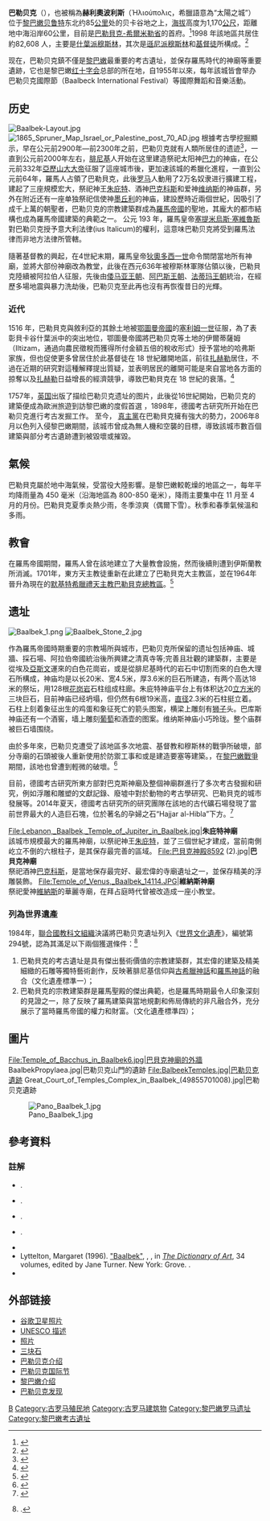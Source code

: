 {{世界文化遗产概要表
| site_img = Image:Baalbeck_Temple.jpg
| site_img_capt = 朱庇特神廟（Heliopolitan Zeus）
| site_img_width = 350px
| zh_name = 巴勒贝克
| en_name = Baalbek
| fr_name = Baalbek
| country = {{LEB}}
|Region =阿拉伯国家
| criterion_c = i, iv
| rg_year = 1984
| org_url = http://whc.unesco.org/en/list/294
| Coor={{coord|34|00|22|N|36|12|31|E|type:city_scale:20000|display=inline,title}}
}}

'''巴勒贝克'''（{{lang-ar|بعلبك}}），也被稱為'''赫利奧波利斯'''（Ἡλιούπολις，希臘語意為“太陽之城”{{sfnp|Lendering|2013}}）位于[[黎巴嫩|黎巴嫩]][[贝鲁特|贝鲁特]]东北约85[[公里|公里]]处的贝卡谷地之上，[[海拔|海拔]]高度为1,170[[公尺|公尺]]，距離地中海沿岸60公里，目前是[[巴勒貝克-希爾米勒省|巴勒貝克-希爾米勒省]]的首府。<ref>{{cite web |url= http://www.localiban.org/rubrique894.html |title= Mohafazah de Baalbek-Hermel |publisher= Localiban |access-date= 20 February 2017 |archive-date= 2017-02-21 |archive-url= https://web.archive.org/web/20170221111459/http://www.localiban.org/rubrique894.html |dead-url= no }}</ref>1998 年該地區共居住約82,608 人，主要是[[什葉派穆斯林|什葉派穆斯林]]，其次是[[遜尼派穆斯林|遜尼派穆斯林]]和[[基督徒|基督徒]]所構成。<ref>{{cite book |author1= Wolfgang Gockel |author2= Helga Bruns |title= Syria – Lebanon |date= 1998 |publisher= Hunter Publishing, Inc. |isbn= 9783886181056 |page= [https://archive.org/details/syrialebanon0000gock/page/202 202] |edition= illustrated |url= https://archive.org/details/syrialebanon0000gock/page/202 }}</ref>

现在，巴勒贝克鎮不僅是[[黎巴嫩|黎巴嫩]]最重要的考古遺址，並保存羅馬時代的神廟等重要遺跡，它也是黎巴嫩[[红十字会|红十字会]]总部的所在地，自1955年以來，每年該城皆會举办巴勒贝克國際節（Baalbeck International Festival）等國際舞蹈和音樂活動。
== 历史 ==
[[File:Baalbek-Layout.jpg|thumb]]
[[File:1865_Spruner_Map_Israel_or_Palestine_post_70_AD.jpg|thumb]]
根據考古學挖掘顯示，早在公元前2900年—前2300年之前，巴勒贝克就有人類所居住的遗迹<ref>{{citation|contribution=Lebanon, Baalbek |contribution-url=https://web.archive.org/web/20041112093441/http://www.dainst.org/index_2951_en.html |url=http://www.dainst.org/index_12_en.html |title=Projects |location=Berlin |publisher=[[German_Archaeological_Institute|German Archaeological Institute]] |date=2004 |access-date=8 September 2015 |url-status=dead |archive-url=https://web.archive.org/web/20041011160916/http://www.dainst.org/index_12_en.html |archive-date=October 11, 2004 }}</ref>，一直到公元前2000年左右，[[腓尼基|腓尼基]]人开始在这里建造祭祀太阳神[[巴力|巴力]]的神庙{{sfnp|Cook|1914|p=[http://digi.ub.uni-heidelberg.de/diglit/cook1914bd1/0633 550]}}，在公元前332年[[亞歷山大大帝|亞歷山大大帝]]征服了這座城市後，更加速該城的希臘化進程，一直到公元前64年，羅馬人占領了巴勒貝克，此後[[罗马|罗马]]人動用了2万名奴隶进行擴建工程，建起了三座規模宏大，祭祀神王[[朱庇特|朱庇特]]、酒神[[巴克科斯|巴克科斯]]和爱神[[维纳斯|维纳斯]]的神庙群，另外在附近还有一座单独祭祀信使神[[墨丘利|墨丘利]]的神庙，建設歷時近兩個世紀，因吸引了成千上萬的朝聖者，巴勒贝克的宗教建築群成為[[羅馬帝國|羅馬帝國]]的聖地，其龐大的都市結構也成為羅馬帝國建築的典範之一。{{sfnp|Jessup|1881|p=[https://books.google.com/books?id=mzdQAQAAIAAJ&pg=PA471 471]}}{{sfnp|''EI''|1913|p=[https://books.google.com/books?id=zJU3AAAAIAAJ&pg=PA543 543]}} 公元 193 年，羅馬皇帝[[塞提米烏斯·塞維魯斯|塞提米烏斯·塞維魯斯]]對巴勒贝克授予意大利法律(ius Italicum)的權利，這意味巴勒贝克將受到羅馬法律而非地方法律所管轄。{{sfnp|Jessup|1881|p=[https://books.google.com/books?id=mzdQAQAAIAAJ&pg=PA471 471]}}



隨著基督教的興起，在4世紀末期，羅馬皇帝[[狄奧多西一世|狄奧多西一世]]命令關閉當地所有神廟，並將大部份神廟改為教堂，此後在西元636年被穆斯林軍隊佔領以後，巴勒貝克陸續被阿拉伯人征服，先後由[[倭马亚王朝|倭马亚王朝]]、[[阿巴斯王朝|阿巴斯王朝]]、[[法蒂玛王朝|法蒂玛王朝]]統治，在經歷多場地震與暴力洗劫後，巴勒贝克至此再也沒有再恢復昔日的光輝。{{sfnp|''EI''|1913|p=[https://books.google.com/books?id=zJU3AAAAIAAJ&pg=PA543 543]}}{{sfnp|''EI''|1913|p=[https://books.google.com/books?id=zJU3AAAAIAAJ&pg=PA543 543]}}{{sfnp|''EI''|1913|p=[https://books.google.com/books?id=zJU3AAAAIAAJ&pg=PA544 544]}}


===近代 ===
1516 年，巴勒貝克與敘利亞的其餘土地被[[鄂圖曼帝國|鄂圖曼帝國]]的[[塞利姆一世|塞利姆一世]]征服，為了表彰貝卡谷什葉派中的突出地位，鄂圖曼帝國將巴勒贝克等土地的伊爾蒂薩姆（Iltizam，通過向農民徵稅而獲得所付金額五倍的稅收形式）授予當地的哈弗斯家族，但也促使更多曾居住於此基督徒在 18 世紀離開地區，前往[[扎赫勒|扎赫勒]]居住，不過在近期的研究對這種解釋提出質疑，並表明居民的離開可能是來自當地各方面的掠奪以及[[扎赫勒|扎赫勒]]日益增長的經濟競爭，導致巴勒貝克在 18 世紀的衰落。<ref>{{citation |url=http://www.stgeorgesbloomsbury.org.uk/ |title=St George's Church Bloomsbury |contribution=History |contribution-url=https://web.archive.org/web/20071104133047/http://www.stgeorgesbloomsbury.org.uk/hist.htm |date=2007 |access-date=25 July 2009 |archive-date=2021-02-03 |archive-url=https://web.archive.org/web/20210203185253/https://www.stgeorgesbloomsbury.org.uk/ |dead-url=no }}</ref>

1757年，[[英国|英国]]出版了描绘巴勒贝克遗址的图片，此後從16世紀開始，巴勒贝克的建築便成為歐洲旅遊到訪黎巴嫩的度假首選{{sfnp|Cook|1914|p=[http://digi.ub.uni-heidelberg.de/diglit/cook1914bd1/0639 556]}}{{sfnp|''EB''|1878|p=178}}{{sfnp|''EB''|1878|p=178}}{{sfnp|''EB''|1911}} ，1898年，德國考古研究所开始在巴勒贝克進行考古发掘工作。
至今， [[真主黨|真主黨]]在巴勒貝克擁有強大的勢力，2006年8月以色列入侵黎巴嫩期間，該城市曾成為無人機和空襲的目標，導致該城市數百個建築與部分考古遺跡遭到被毀壞或摧毀。

== 氣候==
巴勒貝克屬於地中海氣候，受當役大陸影響。是黎巴嫩較乾燥的地區之一，每年平均降雨量為 450 毫米（沿海地區為 800-850 毫米），降雨主要集中在 11 月至 4 月的月份。巴勒貝克夏季炎熱少雨，冬季涼爽（偶爾下雪）。秋季和春季氣候溫和多雨。

{{Weather box 
|width = auto
| metric first = yes
| single line = yes
| location = Baalbek

| Jan high C  = 9.0
| Feb high C  = 9.8
| Mar high C  =13.7
| Apr high C  =19.0
| May high C  =24.4
| Jun high C  =29.6
| Jul high C  =32.5
| Aug high C  =33.0
| Sep high C  =29.0
| Oct high C  =23.7
| Nov high C  =16.3
| Dec high C  =11.1

| Jan mean C  = 4.4
| Feb mean C  = 5.0
| Mar mean C  = 8.2
| Apr mean C  =12.8
| May mean C  =17.2
| Jun mean C  =22.0
| Jul mean C  =24.3
| Aug mean C  =25.1
| Sep mean C  =21.0
| Oct mean C  =16.7
| Nov mean C  =10.7
| Dec mean C  = 6.3

| Jan low C  =-0.1
| Feb low C  = 0.3
| Mar low C  = 2.8
| Apr low C  = 6.6
| May low C  =10.1
| Jun low C  =14.4
| Jul low C  =16.2
| Aug low C  =17.2
| Sep low C  =13.1
| Oct low C  = 9.7
| Nov low C  = 5.2
| Dec low C  = 1.6

| precipitation colour = green
| Jan precipitation mm  =103
| Feb precipitation mm  =86
| Mar precipitation mm  =60
| Apr precipitation mm  =31
| May precipitation mm  =17
| Jun precipitation mm  =1
| Jul precipitation mm  =0
| Aug precipitation mm  =0
| Sep precipitation mm  =2
| Oct precipitation mm  =16
| Nov precipitation mm  =49
| Dec precipitation mm  =79

| source = <ref name="Climate-Data.org">{{cite web
|url = https://en.climate-data.org/location/4558/
|title = Climate: Baalbek
|publisher = Climate-Data.org
|access-date = August 25, 2018
|archive-date = 2018-08-25
|archive-url = https://web.archive.org/web/20180825180247/https://en.climate-data.org/location/4558/
|dead-url = no
}}</ref>
}}

==教會==
在羅馬帝國期間，羅馬人曾在該地建立了大量教會設施，然而後續則遭到伊斯蘭教所消滅。1701年，東方天主教徒重新在此建立了巴勒貝克大主教區，並在1964年晉升為現在的[[默基特希臘禮天主教巴勒貝克總教區|默基特希臘禮天主教巴勒貝克總教區]]。<ref>{{cite web|url=http://www.gcatholic.org/dioceses/former/t0704.htm|title=Titular See of Heliopolis in Phœnicia, Lebanon|website=www.gcatholic.org|access-date=2021-09-15|archive-date=2021-09-01|archive-url=https://web.archive.org/web/20210901060605/http://www.gcatholic.org/dioceses/former/t0704.htm|dead-url=no}}</ref>


== 遗址 ==
[[File:Baalbek_1.png|thumb]]
[[File:Baalbek_Stone_2.jpg|thumb]]

作為羅馬帝國時期重要的宗教場所與城市，巴勒贝克所保留的遗址包括神庙、城牆、採石場、阿拉伯帝國統治後所興建之清真寺等;完善且壯觀的建築群，主要是從埃及[[阿斯旺|亞斯文]]運來的白色花崗岩，或是從腓尼基時代的岩石中切割而來的白色大理石所構成，神庙均是以长20米、宽4.5米，厚3.6米的巨石所建造，有两个高达18米的祭坛，用128根[[花岗岩|花岗岩]]石柱组成柱廊。朱庇特神庙平台上有体积达20[[立方米|立方米]]的三块巨石，目前神庙已经坍塌，但仍然有6根19米高，[[直径|直径]]2.3米的石柱挺立着。石柱上刻着象征出生的鸡蛋和象征死亡的箭头图案，横梁上雕刻有[[狮子|狮子]]头。巴库斯神庙还有一个酒窖，墙上雕刻[[葡萄|葡萄]]和酒壶的图案。维纳斯神庙小巧玲珑。整个庙群被巨石墙围绕。{{sfnp|''DGRG''|1878|p=1038}}

由於多年來，巴勒贝克遭受了該地區多次地震、基督教和穆斯林的戰爭所破壞，部分寺廟的石頭被後人重新使用於防禦工事和或是建造要塞等建築。{{sfnp|Cook|1914|p=[http://digi.ub.uni-heidelberg.de/diglit/cook1914bd1/0643 560]}}，在[[黎巴嫩戰爭|黎巴嫩戰爭]]期間，該地也曾遭到輕微的破壞。<ref name=wapo>{{citation |last=Karam |first=Zeina |contribution=Cleanup to Start at Old Sites in Lebanon |contribution-url=https://www.washingtonpost.com/wp-dyn/content/article/2006/10/04/AR2006100401294_pf.html |title=The Washington Post |publisher=reprinted from the Associated Press |date=4 October 2006 |access-date=8 September 2015 |title-link=The Washington Post |archive-date=2018-10-03 |archive-url=https://web.archive.org/web/20181003173002/http://www.washingtonpost.com/wp-dyn/content/article/2006/10/04/AR2006100401294_pf.html |dead-url=no }}</ref>

目前，德國考古研究所東方部對巴克斯神廟及整個神廟群進行了多次考古發掘和研究，例如浮雕和雕塑的文獻記錄、廢墟中對於動物的考古學研究、巴勒貝克的城市發展等。2014年夏天，德國考古研究所的研究團隊在該地的古代礦石場發現了當前世界最大的人造巨石塊，位於著名的孕婦之石“Hajjar al-Hibla”下方。<ref>{{Cite web| title = Archaeologists Discover The World's Largest Ancient Stone Block| work = io9| access-date = 2014-11-29| url = http://io9.com/archaeologists-discover-the-worlds-largest-ancient-ston-1664281050| archive-date = 2015-12-14| archive-url = https://web.archive.org/web/20151214214031/http://io9.com/archaeologists-discover-the-worlds-largest-ancient-ston-1664281050| dead-url = no}}</ref>


<gallery mode="packed" heights="160">
File:Lebanon,_Baalbek,_Temple_of_Jupiter_in_Baalbek.jpg|'''朱庇特神廟'''<br />該城市規模最大的羅馬神廟，以祭祀神王[[朱庇特|朱庇特]]，並了三個世紀才建成，當前南側屹立不倒的六根柱子，是其保存最完善的區域。
File:巴貝克神殿8592 (2).jpg|'''巴貝克神廟'''<br />祭祀酒神[[巴克科斯|巴克科斯]]，是當地保存最完好、最宏偉的寺廟遺址之一，並保存精美的浮雕裝飾。
File:Temple_of_Venus,_Baalbek_14114.JPG|'''維納斯神廟'''<br />祭祀愛神[[維納斯|維納斯]]的華麗寺廟，在拜占庭時代曾被改造成一座小教堂。
</gallery>




=== 列為世界遺產 ===
1984年，[[聯合國教科文組織|聯合國教科文組織]]決議將巴勒贝克遺址列入《[[世界文化遺產|世界文化遺產]]》，編號第294號，認為其滿足以下兩個獲選條件：<ref>{{citation |ref={{harvid|WHC}} |contribution=Baalbek |contribution-url=https://whc.unesco.org/en/list/294 |title=World Heritage List |url=https://whc.unesco.org/en/list/ |publisher=[[UNESCO|UNESCO]] [[World_Heritage_Centre|World Heritage Centre]]<!--sic--> |location=New York |date=2015 |access-date=8 September 2015 |archive-date=2005-05-21 |archive-url=https://web.archive.org/web/20050521042824/https://whc.unesco.org/en/list/ |dead-url=no }}.</ref>  
#巴勒貝克的考古遺址是具有傑出藝術價值的宗教建築群，其宏偉的建築及精美細緻的石雕等獨特藝術創作，反映著腓尼基信仰與[[古希臘神話|古希臘神話]]和[[羅馬神話|羅馬神話]]的融合（文化遺產標準一）；
#巴勒貝克的宗教建築群是羅馬聖殿的傑出典範，也是羅馬時期最令人印象深刻的見證之一，除了反映了羅馬建築與當地規劃和佈局傳統的非凡融合外，充分展示了當時羅馬帝國的權力和財富。（文化遺產標準四）；

==圖片==
<gallery mode="packed" heights="160">
File:Temple_of_Bacchus_in_Baalbek6.jpg|巴貝克神廟的外牆
BaalbekPropylaea.jpg|巴勒贝克山門的遺跡
File:BalbeekTemples.jpg|巴勒贝克遺跡
Great_Court_of_Temples_Complex_in_Baalbek_(49855701008).jpg|巴勒贝克遺跡
</gallery>
[[File:Pano_Baalbek_1.jpg|thumb]]

== 參考資料==
===註解===

<references/>

* {{citation |last=Cook |first=Arthur Bernard |title=Zeus: A Study in Ancient Religion |url=http://digi.ub.uni-heidelberg.de/diglit/cook1914bd1/0011 |volume=[http://digi.ub.uni-heidelberg.de/diglit/cook1914bd1/0011 Vol. I: ''Zeus God of the Bright Sky''] |location=[[Cambridge,_England|Cambridge]] |publisher=Cambridge University Press |date=1914 |accessdate=2021-09-15 |archive-date=2021-02-27 |archive-url=https://web.archive.org/web/20210227031726/https://digi.ub.uni-heidelberg.de/diglit/cook1914bd1/0011 |dead-url=no }}.
* {{citation |last=Coulton |first=J.J. |contribution=Lifting in Early Greek Architecture |title=Journal of Hellenic Studies |volume=Vol. 94 |date=1974 }}.
* {{citation |last=Jessup |first=Samuel |contribution=Ba'albek |contribution-url=https://books.google.com/books?id=mzdQAQAAIAAJ&pg=PA453 |pages=453–476 |editor-last=Wilson |editor-first=Charles William |editor-link=Charles William Wilson |display-editors=0 |title=Picturesque Palestine, Sinai, and Egypt, ''Div. II'' |url=https://books.google.com/books?id=mzdQAQAAIAAJ&pg=PA13 |location=New York |publisher=D. Appleton & Co., illustrated by Henry Fenn & [[John_Douglas_Woodward_(artist)|J.D. Woodward]] |date=1881 |accessdate=2021-09-15 |archive-date=2021-09-15 |archive-url=https://web.archive.org/web/20210915071952/https://books.google.com/books?id=mzdQAQAAIAAJ&pg=PA13 |dead-url=no }}.
* {{citation |last=Kropp |first=Andreas |author2-last=Lohmann |author2-first=Daniel |ref={{harvid|Kropp & al.|2011}} |contribution=‘Master, look at the size of those stones! Look at the size of those buildings!’ Analogies in Construction Techniques Between the Temples at Heliopolis (Baalbek) and Jerusalem |title=Levant |date=April 2011 |issue=No. 1 |pages=38–50 |contribution-url=https://www.academia.edu/1154782/Master_look_at_the_size_of_those_stones_Look_at_the_size_of_those_buildings_ |access-date=13 March 2013 }}.
* {{citation |last=Lohmann |first=Daniel |contribution=Giant Strides towards Monumentality: The architecture of the Jupiter Sanctuary in Baalbek/Heliopolis |title=Bolletino di Archaologia ''[''Bulletin of Archaeology'']'' |volume=Special Volume |date=2010 |pages=29–30 }}
* Lyttelton, Margaret (1996). [https://doi.org/10.1093/gao/9781884446054.article.T005505 "Baalbek"], {{vol.|3}}, {{pp.|1|3}}, in ''[[The_Dictionary_of_Art|The Dictionary of Art]]'', 34 volumes, edited by Jane Turner. New York: Grove. {{ISBN|9781884446009}}. 
* {{citation |last=Rowland |first=Benjamin Jr. |contribution=The Vine-Scroll in Gandhāra |title=Artibus Asiae |volume=Vol. 19, No. 3/4 |date=1956 |pages=353–361 }}

== 外部链接 ==
{{Commons category|Baalbek}}
{{Wikivoyage|Baalbek}}
*[http://maps.google.com/maps?f=q&hl=en&q=Baalbek&ie=UTF8&t=k&om=1&ll=34.006857,36.203921&spn=0.003313,0.006781 谷歌卫星照片]
*[https://web.archive.org/web/20070912003207/http://whc.unesco.org/whreview/article8.html UNESCO 描述]
*[https://web.archive.org/web/20080821093412/http://www.geocities.com/jirimruzek/baalbek.htm  照片] 
*[http://www.world-mysteries.com/mpl_5.htm 三块石] {{Wayback|url=http://www.world-mysteries.com/mpl_5.htm |date=20151207171256 }} 
*[http://www.thothweb.com/content-397.html 巴勒贝克介绍] {{Wayback|url=http://www.thothweb.com/content-397.html |date=20200930152625 }}
*[http://www.baalbeck.org.lb/ 巴勒贝克国际节] {{Wayback|url=http://www.baalbeck.org.lb/ |date=20171109193938 }}
*[http://www.swpictures.co.uk/archive/0500.html 黎巴嫩介绍] {{Wayback|url=http://www.swpictures.co.uk/archive/0500.html |date=20071209062113 }}
*[http://penelope.uchicago.edu/Thayer/E/Roman/Texts/secondary/SMIGRA*/Colonia.html 巴勒贝克发现]

{{Authority control}}
[[Category:黎巴嫩世界遺產|B]]
[[Category:古罗马殖民地|Category:古罗马殖民地]]
[[Category:古罗马建筑物|Category:古罗马建筑物]]
[[Category:黎巴嫩罗马遗址|Category:黎巴嫩罗马遗址]]
[[Category:黎巴嫩考古遺址|Category:黎巴嫩考古遺址]]